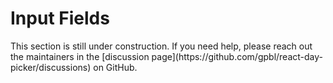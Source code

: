 
# Input Fields


<Callout emoji="🚧">
  This section is still under construction. If you need help, please reach out
  the maintainers in the [discussion
  page](https://github.com/gpbl/react-day-picker/discussions) on GitHub.
</Callout>

```include-example filename="Popover.tsx"

```
